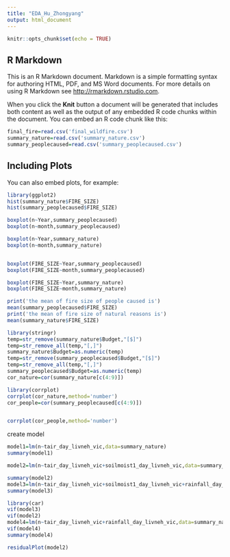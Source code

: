 ```yaml
---
title: "EDA_Hu_Zhongyang"
output: html_document
---
```


```r
knitr::opts_chunk$set(echo = TRUE)
```

## R Markdown

This is an R Markdown document. Markdown is a simple formatting syntax for authoring HTML, PDF, and MS Word documents. For more details on using R Markdown see <http://rmarkdown.rstudio.com>.

When you click the **Knit** button a document will be generated that includes both content as well as the output of any embedded R code chunks within the document. You can embed an R code chunk like this:

```r
final_fire=read.csv('final_wildfire.csv')
summary_nature=read.csv('summary_nature.csv')
summary_peoplecaused=read.csv('summary_peoplecaused.csv')
```

## Including Plots

You can also embed plots, for example:

```r
library(ggplot2)
hist(summary_nature$FIRE_SIZE)
hist(summary_peoplecaused$FIRE_SIZE)
```


```r
boxplot(n~Year,summary_peoplecaused)
boxplot(n~month,summary_peoplecaused)

boxplot(n~Year,summary_nature)
boxplot(n~month,summary_nature)



```
```r
boxplot(FIRE_SIZE~Year,summary_peoplecaused)
boxplot(FIRE_SIZE~month,summary_peoplecaused)

boxplot(FIRE_SIZE~Year,summary_nature)
boxplot(FIRE_SIZE~month,summary_nature)

print('the mean of fire size of people caused is')
mean(summary_peoplecaused$FIRE_SIZE)
print('the mean of fire size of natural reasons is')
mean(summary_nature$FIRE_SIZE)


```

```r
library(stringr)
temp=str_remove(summary_nature$Budget,"[$]")
temp=str_remove_all(temp,"[,]")
summary_nature$Budget=as.numeric(temp)
temp=str_remove(summary_peoplecaused$Budget,"[$]")
temp=str_remove_all(temp,"[,]")
summary_peoplecaused$Budget=as.numeric(temp)
cor_nature=cor(summary_nature[c(4:9)])

library(corrplot)
corrplot(cor_nature,method='number')
cor_people=cor(summary_peoplecaused[c(4:9)])


corrplot(cor_people,method='number')

```


create model

```r
model1=lm(n~tair_day_livneh_vic,data=summary_nature)
summary(model1)

model2=lm(n~tair_day_livneh_vic+soilmoist1_day_livneh_vic,data=summary_nature)

summary(model2)
model3=lm(n~tair_day_livneh_vic+soilmoist1_day_livneh_vic+rainfall_day_livneh_vic,data=summary_nature)
summary(model3)

library(car)
vif(model3)
vif(model2)
model4=lm(n~tair_day_livneh_vic+rainfall_day_livneh_vic,data=summary_nature)
vif(model4)
summary(model4)

residualPlot(model2)
```